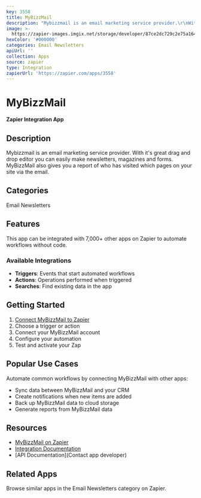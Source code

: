 ```yaml
---
key: 3558
title: MyBizzMail
description: "Mybizzmail is an email marketing service provider.\r\nWith it's great drag and drop editor you can easily make newsletters, magazines and forms.\r\nMyBizzMail also gives you a report of who has visited which pages on your site via the email."
image: >-
  https://zapier-images.imgix.net/storage/developer/87ce2dc729c2e75a164f712230c7a1ca.png?auto=format%2Ccompress&ixlib=python-3.0.0&q=50
hexColor: '#000000'
categories: Email Newsletters
apiUrl: ''
collection: Apps
source: zapier
type: Integration
zapierUrl: 'https://zapier.com/apps/3558'
---
```

# MyBizzMail

**Zapier Integration App**

## Description

Mybizzmail is an email marketing service provider.
With it's great drag and drop editor you can easily make newsletters, magazines and forms.
MyBizzMail also gives you a report of who has visited which pages on your site via the email.

## Categories

Email Newsletters

## Features

This app can be integrated with 7,000+ other apps on Zapier to automate workflows without code.

### Available Integrations

- **Triggers**: Events that start automated workflows
- **Actions**: Operations performed when triggered
- **Searches**: Find existing data in the app

## Getting Started

1. [Connect MyBizzMail to Zapier](https://zapier.com/apps/3558)
2. Choose a trigger or action
3. Connect your MyBizzMail account
4. Configure your automation
5. Test and activate your Zap

## Popular Use Cases

Automate common workflows by connecting MyBizzMail with other apps:

- Sync data between MyBizzMail and your CRM
- Create notifications when new items are added
- Back up MyBizzMail data to cloud storage
- Generate reports from MyBizzMail data

## Resources

- [MyBizzMail on Zapier](https://zapier.com/apps/3558)
- [Integration Documentation](https://zapier.com/apps/3558/integrations)
- [API Documentation](Contact app developer)

## Related Apps

Browse similar apps in the Email Newsletters category on Zapier.
